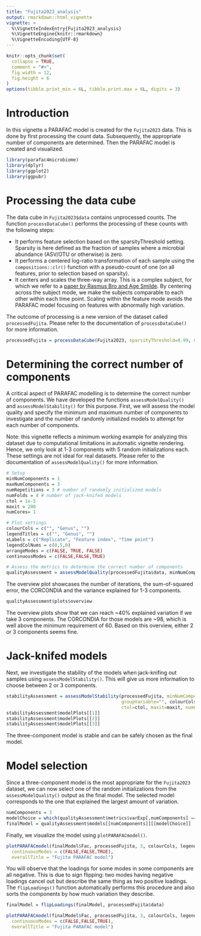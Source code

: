 ```yaml
---
title: "Fujita2023_analysis"
output: rmarkdown::html_vignette
vignette: >
  %\VignetteIndexEntry{Fujita2023_analysis}
  %\VignetteEngine{knitr::rmarkdown}
  %\VignetteEncoding{UTF-8}
---
```


```r
knitr::opts_chunk$set(
  collapse = TRUE,
  comment = "#>",
  fig.width = 12,
  fig.height = 6
)
options(tibble.print_min = 6L, tibble.print.max = 6L, digits = 3)
```

# Introduction
In this vignette a PARAFAC model is created for the `Fujita2023` data. This is done by first processing the count data. Subsequently, the appropriate number of components are determined. Then the PARAFAC model is created and visualized.

```r
library(parafac4microbiome)
library(dplyr)
library(ggplot2)
library(ggpubr)
```

# Processing the data cube
The data cube in `Fujita2023$data` contains unprocessed counts. The function `processDataCube()` performs the processing of these counts with the following steps:

*   It performs feature selection based on the sparsityThreshold setting. Sparsity is here defined as the fraction of samples where a microbial abundance (ASV/OTU or otherwise) is zero.
*   It performs a centered log-ratio transformation of each sample using the `compositions::clr()` function with a pseudo-count of one (on all features, prior to selection based on sparsity).
*   It centers and scales the three-way array. This is a complex subject, for which we refer to a [paper by Rasmus Bro and Age Smilde](https://doi.org/10.1002/cem.773). By centering across the subject mode, we make the subjects comparable to each other within each time point. Scaling within the feature mode avoids the PARAFAC model focusing on features with abnormally high variation.

The outcome of processing is a new version of the dataset called `processedFujita`. Please refer to the documentation of `processDataCube()` for more information.

```r
processedFujita = processDataCube(Fujita2023, sparsityThreshold=0.99, CLR=TRUE, centerMode=1, scaleMode=2)
```

# Determining the correct number of components

A critical aspect of PARAFAC modelling is to determine the correct number of components. We have developed the functions `assessModelQuality()` and `assessModelStability()` for this purpose. First, we will assess the model quality and specify the minimum and maximum number of components to investigate and the number of randomly initialized models to attempt for each number of components.

Note: this vignette reflects a minimum working example for analyzing this dataset due to computational limitations in automatic vignette rendering. Hence, we only look at 1-3 components with 5 random initializations each. These settings are not ideal for real datasets. Please refer to the documentation of `assessModelQuality()` for more information.

```r
# Setup
minNumComponents = 1
maxNumComponents = 3
numRepetitions = 3 # number of randomly initialized models
numFolds = 4 # number of jack-knifed models
ctol = 1e-5
maxit = 200
numCores= 1

# Plot settings
colourCols = c("", "Genus", "")
legendTitles = c("", "Genus", "")
xLabels = c("Replicate", "Feature index", "Time point")
legendColNums = c(0,5,0)
arrangeModes = c(FALSE, TRUE, FALSE)
continuousModes = c(FALSE,FALSE,TRUE)

# Assess the metrics to determine the correct number of components
qualityAssessment = assessModelQuality(processedFujita$data, minNumComponents, maxNumComponents, numRepetitions, ctol=ctol, maxit=maxit, numCores=numCores)
```

The overview plot showcases the number of iterations, the sum-of-squared error, the CORCONDIA and the variance explained for 1-3 components.

```r
qualityAssessment$plots$overview
```
The overview plots show that we can reach ~40% explained variation if we take 3 components. The CORCONDIA for those models are ~98, which is well above the minimum requirement of 60. Based on this overview, either 2 or 3 components seems fine.

# Jack-knifed models
Next, we investigate the stability of the models when jack-knifing out samples using `assessModelStability()`. This will give us more information to choose between 2 or 3 components.

```r
stabilityAssessment = assessModelStability(processedFujita, minNumComponents=1, maxNumComponents=3, numFolds=numFolds, considerGroups=FALSE,
                                           groupVariable="", colourCols, legendTitles, xLabels, legendColNums, arrangeModes,
                                           ctol=ctol, maxit=maxit, numCores=numCores)
stabilityAssessment$modelPlots[[1]]
stabilityAssessment$modelPlots[[2]]
stabilityAssessment$modelPlots[[3]]
```
The three-component model is stable and can be safely chosen as the final model.

# Model selection

Since a three-component model is the most appropriate for the `Fujita2023` dataset, we can now select one of the random initializations from the `assessModelQuality()` output as the final model. The selected model corresponds to the one that explained the largest amount of variation.

```r
numComponents = 3
modelChoice = which(qualityAssessment$metrics$varExp[,numComponents] == max(qualityAssessment$metrics$varExp[,numComponents]))
finalModel = qualityAssessment$models[[numComponents]][[modelChoice]]
```

Finally, we visualize the model using `plotPARAFACmodel()`.

```r
plotPARAFACmodel(finalModel$Fac, processedFujita, 3, colourCols, legendTitles, xLabels, legendColNums, arrangeModes,
  continuousModes = c(FALSE,FALSE,TRUE),
  overallTitle = "Fujita PARAFAC model")
```

You will observe that the loadings for some modes in some components are all negative. This is due to sign flipping: two modes having negative loadings cancel out but describe the same thing as two positive loadings. The `flipLoadings()` function automatically performs this procedure and also sorts the components by how much variation they describe.

```r
finalModel = flipLoadings(finalModel, processedFujita$data)

plotPARAFACmodel(finalModel$Fac, processedFujita, 3, colourCols, legendTitles, xLabels, legendColNums, arrangeModes,
  continuousModes = c(FALSE,FALSE,TRUE),
  overallTitle = "Fujita PARAFAC model")
```
